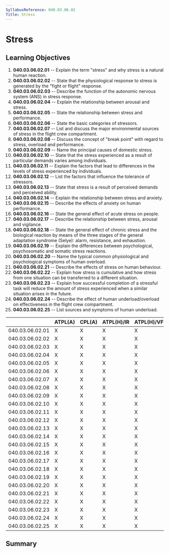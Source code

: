 ```yaml
---
SyllabusReference: 040.03.06.02
Title: Stress
---
```


# Stress

## Learning Objectives

1.  **040.03.06.02.01** -- Explain the term "stress" and why stress is a natural
    human reaction.
2.  **040.03.06.02.02** -- State that the physiological response to stress is
    generated by the "fight or flight" response.
3.  **040.03.06.02.03** -- Describe the function of the autonomic nervous system
    (ANS) in stress response.
4.  **040.03.06.02.04** -- Explain the relationship between arousal and stress.
5.  **040.03.06.02.05** -- State the relationship between stress and performance.
6.  **040.03.06.02.06** -- State the basic categories of stressors.
7.  **040.03.06.02.07** -- List and discuss the major environmental sources of
    stress in the flight crew compartment.
8.  **040.03.06.02.08** -- Discuss the concept of "break point" with regard to
    stress, overload and performance.
9.  **040.03.06.02.09** -- Name the principal causes of domestic stress.
10. **040.03.06.02.10** -- State that the stress experienced as a result of
    particular demands varies among individuals.
11. **040.03.06.02.11** -- Explain the factors that lead to differences in the
    levels of stress experienced by individuals.
12. **040.03.06.02.12** -- List the factors that influence the tolerance of
    stressors.
13. **040.03.06.02.13** -- State that stress is a result of perceived demands
    and perceived ability.
14. **040.03.06.02.14** -- Explain the relationship between stress and anxiety.
15. **040.03.06.02.15** -- Describe the effects of anxiety on human performance.
16. **040.03.06.02.16** -- State the general effect of acute stress on people.
17. **040.03.06.02.17** -- Describe the relationship between stress, arousal and
    vigilance.
18. **040.03.06.02.18** -- State the general effect of chronic stress and the
    biological reaction by means of the three stages of the general adaptation
    syndrome (Selye): alarm, resistance, and exhaustion.
19. **040.03.06.02.19** -- Explain the differences between psychological,
    psychosomatic and somatic stress reactions.
20. **040.03.06.02.20** -- Name the typical common physiological and
    psychological symptoms of human overload.
21. **040.03.06.02.21** -- Describe the effects of stress on human behaviour.
22. **040.03.06.02.22** -- Explain how stress is cumulative and how stress from
    one situation can be transferred to a different situation.
23. **040.03.06.02.23** -- Explain how successful completion of a stressful task
    will reduce the amount of stress experienced when a similar situation arises
    in the future.
24. **040.03.06.02.24** -- Describe the effect of human underload/overload on
    effectiveness in the flight crew compartment.
25. **040.03.06.02.25** -- List sources and symptoms of human underload.

|                 | ATPL(A) | CPL(A) | ATPL(H)/IR | ATPL(H)/VFR | CPL(H) | IR  | CBIR(A) |
| --------------- | ------- | ------ | ---------- | ----------- | ------ | --- | ------- |
| 040.03.06.02.01 | X       | X      | X          | X           | X      | X   |         |
| 040.03.06.02.02 | X       | X      | X          | X           | X      | X   |         |
| 040.03.06.02.03 | X       | X      | X          | X           | X      | X   |         |
| 040.03.06.02.04 | X       | X      | X          | X           | X      | X   |         |
| 040.03.06.02.05 | X       | X      | X          | X           | X      | X   | X       |
| 040.03.06.02.06 | X       | X      | X          | X           | X      | X   | X       |
| 040.03.06.02.07 | X       | X      | X          | X           | X      | X   | X       |
| 040.03.06.02.08 | X       | X      | X          | X           | X      | X   | X       |
| 040.03.06.02.09 | X       | X      | X          | X           | X      | X   |         |
| 040.03.06.02.10 | X       | X      | X          | X           | X      | X   |         |
| 040.03.06.02.11 | X       | X      | X          | X           | X      | X   | X       |
| 040.03.06.02.12 | X       | X      | X          | X           | X      | X   |         |
| 040.03.06.02.13 | X       | X      | X          | X           | X      | X   |         |
| 040.03.06.02.14 | X       | X      | X          | X           | X      | X   | X       |
| 040.03.06.02.15 | X       | X      | X          | X           | X      | X   | X       |
| 040.03.06.02.16 | X       | X      | X          | X           | X      | X   | X       |
| 040.03.06.02.17 | X       | X      | X          | X           | X      | X   |         |
| 040.03.06.02.18 | X       | X      | X          | X           | X      | X   |         |
| 040.03.06.02.19 | X       | X      | X          | X           | X      | X   |         |
| 040.03.06.02.20 | X       | X      | X          | X           | X      | X   |         |
| 040.03.06.02.21 | X       | X      | X          | X           | X      | X   |         |
| 040.03.06.02.22 | X       | X      | X          | X           | X      | X   | X       |
| 040.03.06.02.23 | X       | X      | X          | X           | X      | X   | X       |
| 040.03.06.02.24 | X       | X      | X          | X           | X      | X   | X       |
| 040.03.06.02.25 | X       | X      | X          | X           | X      | X   | X       |

## Summary
